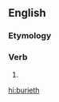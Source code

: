 ==English==

===Etymology===
{{suffix|bury|eth|lang=en}}

===Verb===
{{head|en|verb form}}

# {{en-archaic third-person singular of|bury}}

[[hi:burieth]]